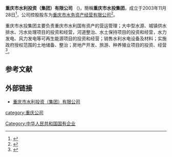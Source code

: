 {{第一手来源|time=2012-02-07T09:24:25+00:00}}
{{Infobox_Company
|company_name_zh = 重庆市水利投资（集团）有限公司
|company_name = 重庆市水投集团
|company_logo = 
|company_type = [[国有企業|国有企業]]
|foundation = 2003年
|location =[[中國|中國]][[重庆|重庆]]
|industry = [[水利|水利]]
|key_people = [[董事長|董事長]]：吴家宏 
|sales = 
|profit = 
|asset = 
|market_value =
|num_employees = 
|revenue = 
|products = 水利及其它
|homepage = [http://www.cqstjt.com/ 重庆市水利投资（集团）有限公司]
}}

'''重庆市水利投资（集团）有限公司''' （{{lang-en|Chongqing  Water Conservancy Investment Group Co.,LTD}})，簡稱'''重庆市水投集团'''，成立于2003年11月28日<ref name="SWGS">{{cite web| language=| publisher=重庆市水利投资（集团）有限公司| title=重庆市水利投资(集团)有限公司简介| url=http://www.cqstjt.com/webarticleDetiale.aspx?id=2112| author=| date=| accessdate=2012年2月7日| archive-date=2011年11月27日| archive-url=https://web.archive.org/web/20111127201045/http://www.cqstjt.com/webarticleDetiale.aspx?id=2112| dead-url=yes}}</ref>，公司控股股东为[[重庆市水务资产经营有限公司|重庆市水务资产经营有限公司]]<ref name="CQSW">{{cite web| language=| publisher=中国水利网| title=重庆水务大股东将控制重庆水利投资公司| url=http://news.h2o-china.com/html/2011/11/1261320626180_1.shtml| author=| date=2011年11月7日| accessdate=2012年2月7日}}{{dead link|date=2018年4月 |bot=InternetArchiveBot |fix-attempted=yes }}</ref>。

重庆市水投集团主要负责重庆市水利国有资产的营运管理；大中型水源、城镇供水排水、污水处理项目的投资和经营，河道整治、水土保持项目的投资和经营，水力发电、风力发电等可再生能源项目的投资和经营；销售水利水电设备及材料；实施政府授权范围的土地储备、整治；房地产开发、旅游、种养殖业项目的投资、经营<ref name="SWGS">{{cite web| language=| publisher=重庆市水利投资（集团）有限公司| title=重庆市水利投资(集团)有限公司简介| url=http://www.cqstjt.com/webarticleDetiale.aspx?id=2112| author=| date=| accessdate=2012年2月7日| deadurl=yes| archiveurl=https://web.archive.org/web/20111127201045/http://www.cqstjt.com/webarticleDetiale.aspx?id=2112| archivedate=2011年11月27日}}</ref>。

==参考文献==
{{Reflist}}

==外部链接==
*[http://www.cqstjt.com/ 重庆市水利投资（集团）有限公司] {{Wayback|url=http://www.cqstjt.com/ |date=20170702063135 }}

[[Category:中华人民共和国国有企业|Category:中华人民共和国国有企业]]
[[category:重庆公司|category:重庆公司]]